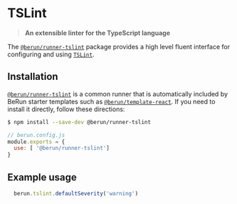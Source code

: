 # TSLint

> **An extensible linter for the TypeScript language**

The [`@berun/runner-tslint`](https://www.npmjs.com/package/@berun/runner-tslint) package provides a high level fluent interface for configuring and using [`TSLint`](https://tslint.org).

## Installation

[`@berun/runner-tslint`](https://www.npmjs.com/package/@berun/runner-tslint) is a common runner that is automatically
included  by BeRun starter templates such as [`@berun/template-react`](https://www.npmjs.com/package/@berun/template-react).   If you 
need to install it directly, follow these directions:

```bash
$ npm install --save-dev @berun/runner-tslint
```

```js
// berun.config.js
module.exports = {
  use: [ '@berun/runner-tslint']
}
```

## Example usage

```js
  berun.tslint.defaultSeverity('warning')
```
